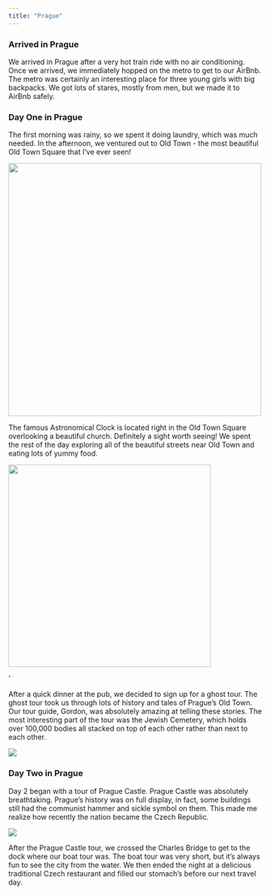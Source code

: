 ```yaml
---
title: "Prague"
---
```


### Arrived in Prague

We arrived in Prague after a very hot train ride with no air conditioning. Once we arrived, we immediately hopped on the metro to get to our AirBnb. The metro was certainly an interesting place for three young girls with big backpacks. We got lots of stares, mostly from men, but we made it to AirBnb safely.

### Day One in Prague

The first morning was rainy, so we spent it doing laundry, which was much needed. In the afternoon, we ventured out to Old Town - the most beautiful Old Town Square that I've ever seen!

![](images/CzechCollage.png){fig-align="center" width="500"}

The famous Astronomical Clock is located right in the Old Town Square overlooking a beautiful church. Definitely a sight worth seeing! We spent the rest of the day exploring all of the beautiful streets near Old Town and eating lots of yummy food.

![](images/Czech2.png){fig-align="center" width="400"}

'

After a quick dinner at the pub, we decided to sign up for a ghost tour. The ghost tour took us through lots of history and tales of Prague's Old Town. Our tour guide, Gordon, was absolutely amazing at telling these stories. The most interesting part of the tour was the Jewish Cemetery, which holds over 100,000 bodies all stacked on top of each other rather than next to each other.

![](images/Czech4.png){fig-align="left"}

### Day Two in Prague

Day 2 began with a tour of Prague Castle. Prague Castle was absolutely breathtaking. Prague's history was on full display, in fact, some buildings still had the communist hammer and sickle symbol on them. This made me realize how recently the nation became the Czech Republic.

![](images/Czech5.png){fig-align="center"}

After the Prague Castle tour, we crossed the Charles Bridge to get to the dock where our boat tour was. The boat tour was very short, but it's always fun to see the city from the water. We then ended the night at a delicious traditional Czech restaurant and filled our stomach's before our next travel day.
